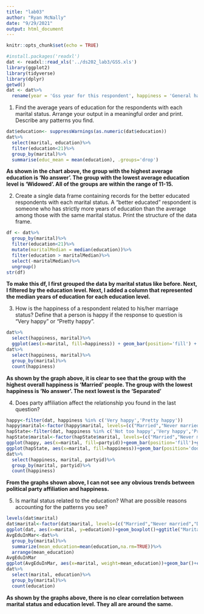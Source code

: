 ```yaml
---
title: "lab03"
author: "Ryan McNally"
date: "9/29/2021"
output: html_document
---
```


```r
knitr::opts_chunk$set(echo = TRUE)
```

```r
#install.packages('readxl')
dat <- readxl::read_xls('../ds202_lab3/GSS.xls')
library(ggplot2)
library(tidyverse)
library(dplyr)
getwd()
dat <- dat%>% 
  rename(year = 'Gss year for this respondent', happiness = 'General happiness', sex = 'Respondents sex', education = 'Highest year of school completed', marital = 'Marital status', id = 'Respondent id number', ballot = 'Ballot used for interview', partyid = 'Political party affiliation', income = 'Total family income')
```

1) Find the average years of education for the respondents with each marital status. Arrange your output in a meaningful order and print. Describe any patterns you find.

```r
dat$education<- suppressWarnings(as.numeric(dat$education))
dat%>%
  select(marital, education)%>%
  filter(education<21)%>%
  group_by(marital)%>%
  summarise(educ_mean = mean(education), .groups='drop')
```
**As shown in the chart above, the group with the highest average education is 'No answer'. The group with the lowest average education level is 'Widowed'. All of the groups are within the range of 11-15.**



2. Create a single data frame containing records for the better educated respondents with each marital status. A “better educated” respondent is someone who has strictly more years of education than the average among those with the same marital status. Print the structure of the data frame.
```r
df <- dat%>%
  group_by(marital)%>%
  filter(education<21)%>%
  mutate(maritalMedian = median(education))%>%
  filter(education > maritalMedian)%>%
  select(-maritalMedian)%>%
  ungroup()
str(df)
```
**To make this df, I first grouped the data by marital status like before. Next, I filtered by the education level. Next, I added a column that represented the median years of education for each education level.**


3. How is the happiness of a respondent related to his/her marriage status? Define that a person is happy if the response to question is “Very happy” or “Pretty happy”.
```r
dat%>% 
  select(happiness, marital)%>% 
  ggplot(aes(x=marital, fill=happiness)) + geom_bar(position='fill') + ggtitle("Happiness and Marital Status") + labs(x = "Marital Status", y = "Happiness Level")
dat%>% 
  select(happiness, marital)%>% 
  group_by(marital)%>%
  count(happiness)
```
**As shown by the graph above, it is clear to see that the group with the highest overall happiness is 'Married' people. The group with the lowest happiness is 'No answer'. The next lowest is the 'Separated'**



4. Does party affiliation affect the relationship you found in the last question?
```r
happy<-filter(dat, happiness %in% c('Very happy','Pretty happy'))
happy$marital<-factor(happy$marital, levels=(c("Married","Never married","Divorced","Widowed","Separated","No answer")))
hapState<-filter(dat, happiness %in% c('Not too happy','Very happy','Pretty happy'))
hapState$marital<-factor(hapState$marital, levels=(c("Married","Never married","Divorced","Widowed","Separated","No answer")))
ggplot(happy, aes(x=marital, fill=partyid))+geom_bar(position='fill')+ggtitle("Percent of Happy Respondents and Their Marital Status")+xlab("Marital Status")+ylab("Percent of Happy Respondents")
ggplot(hapState, aes(x=marital, fill=happiness))+geom_bar(position='dodge')+facet_wrap(~partyid)+ggtitle("Happiness vs. Marital Status")+xlab('Marital Status')+ylab('Number of Respondents')+coord_flip()
dat%>%
  select(happiness, marital, partyid)%>%
  group_by(marital, partyid)%>%
  count(happiness)
```
**From the graphs shown above, I can not see any obvious trends between political party affiliation and happiness.**

5. Is marital status related to the education? What are possible reasons accounting for the patterns you see?
```r
levels(dat$marital)
dat$marital<-factor(dat$marital, levels=(c("Married","Never married","Divorced","Widowed","Separated","No answer")))
ggplot(dat, aes(x=marital, y=education))+geom_boxplot()+ggtitle("Marital Status vs. Education Level")+xlab('Marital Status')+ylab('Education Level')
AvgEduInMar<-dat%>%
  group_by(marital)%>%
  summarize(mean_education=mean(education,na.rm=TRUE))%>%
  arrange(mean_education)
AvgEduInMar
ggplot(AvgEduInMar, aes(x=marital, weight=mean_education))+geom_bar()+coord_flip()+ggtitle("Mean Education Year by Marital Status")+ylab("Highest Year of Education (mean)") +xlab("Marital Status")
dat%>%
  select(marital, education)%>%
  group_by(marital)%>%
  count(education)
```
**As shown by the graphs above, there is no clear correlation between marital status and education level. They all are around the same.**